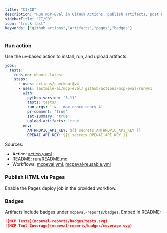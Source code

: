 ```yaml
---
title: "CI/CD"
description: "Run MCP‑Eval in GitHub Actions, publish artifacts, post PR comments, and add badges."
sidebarTitle: "CI/CD"
icon: "truck-fast"
keywords: ["github actions","artifacts","pages","badges"]
---
```


### Run action

Use the uv‑based action to install, run, and upload artifacts.

```yaml
jobs:
  tests:
    runs-on: ubuntu-latest
    steps:
      - uses: actions/checkout@v4
      - uses: lastmile-ai/mcp-eval/.github/actions/mcp-eval/run@v1
        with:
          python-version: '3.11'
          tests: tests/
          run-args: '-v --max-concurrency 4'
          pr-comment: 'true'
          set-summary: 'true'
          upload-artifacts: 'true'
        env:
          ANTHROPIC_API_KEY: ${{ secrets.ANTHROPIC_API_KEY }}
          OPENAI_API_KEY: ${{ secrets.OPENAI_API_KEY }}
```

Sources:
- Action: [action.yaml](../.github/actions/mcp-eval/run/action.yaml)
- README: [run/README.md](../.github/actions/mcp-eval/run/README.md)
- Workflows: [mcpeval.yml](../.github/workflows/mcpeval.yml), [mcpeval-reusable.yml](../.github/workflows/mcpeval-reusable.yml)

### Publish HTML via Pages

Enable the Pages deploy job in the provided workflow.

### Badges

Artifacts include badges under `mcpeval-reports/badges`. Embed in README:

```markdown
![MCP Tests](mcpeval-reports/badges/tests.svg)
![MCP Tool Coverage](mcpeval-reports/badges/coverage.svg)
```

<!-- TODO: Add screenshots of the PR comment, the summary, and the published HTML report on Pages. -->


